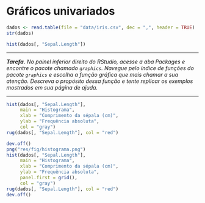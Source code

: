 # Gráficos univariados

```r
dados <- read.table(file = "data/iris.csv", dec = ",", header = TRUE)
str(dados)
```

```r
hist(dados[, "Sepal.Length"])
```

***
___Tarefa.___ _No painel inferior direito do RStudio, acesse a aba _Packages_ e encontre o pacote chamado `graphics`. Navegue pelo índice de funções do pacote `graphics` e escolha a função gráfica que mais chamar a sua atenção. Descreva o propósito dessa função e tente replicar os exemplos mostrados em sua página de ajuda._

***

```r
hist(dados[, "Sepal.Length"],
     main = "Histograma",
     xlab = "Comprimento da sépala (cm)",
     ylab = "Frequência absoluta",
     col = "gray")
rug(dados[, "Sepal.Length"], col = "red")
```

```r
dev.off()
png("res/fig/histograma.png")
hist(dados[, "Sepal.Length"],
     main = "Histograma",
     xlab = "Comprimento da sépala (cm)",
     ylab = "Frequência absoluta",
     panel.first = grid(),
     col = "gray")
rug(dados[, "Sepal.Length"], col = "red")
dev.off()
```
